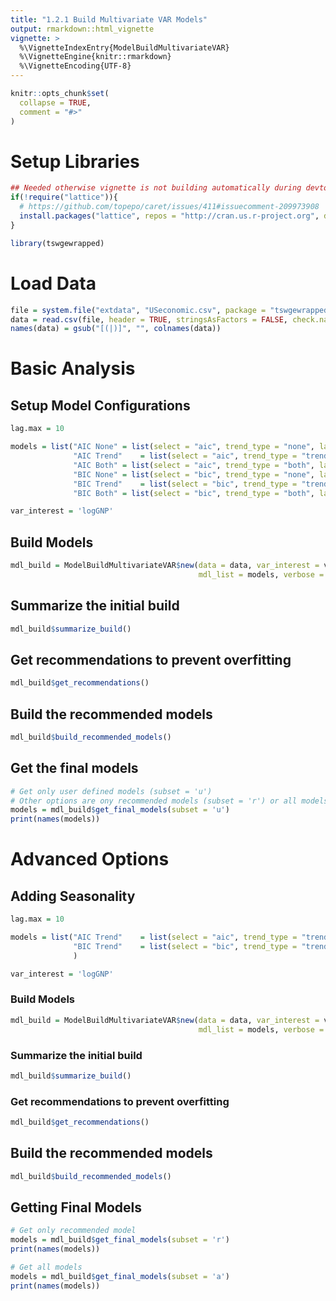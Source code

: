 ```yaml
---
title: "1.2.1 Build Multivariate VAR Models"
output: rmarkdown::html_vignette
vignette: >
  %\VignetteIndexEntry{ModelBuildMultivariateVAR}
  %\VignetteEngine{knitr::rmarkdown}
  %\VignetteEncoding{UTF-8}
---
```


```r
knitr::opts_chunk$set(
  collapse = TRUE,
  comment = "#>"
)
```

# Setup Libraries

```r
## Needed otherwise vignette is not building automatically during devtools::check(), although it works ok standalone
if(!require("lattice")){
  # https://github.com/topepo/caret/issues/411#issuecomment-209973908
  install.packages("lattice", repos = "http://cran.us.r-project.org", dependencies = c("Depends", "Imports", "Suggests"))
}
```

```r
library(tswgewrapped)
```

# Load Data
```r
file = system.file("extdata", "USeconomic.csv", package = "tswgewrapped", mustWork = TRUE)
data = read.csv(file, header = TRUE, stringsAsFactors = FALSE, check.names = FALSE)
names(data) = gsub("[(|)]", "", colnames(data))
```
 

# Basic Analysis

## Setup Model Configurations

```r
lag.max = 10

models = list("AIC None" = list(select = "aic", trend_type = "none", lag.max = lag.max),
              "AIC Trend"    = list(select = "aic", trend_type = "trend", lag.max = lag.max),
              "AIC Both" = list(select = "aic", trend_type = "both", lag.max = lag.max),
              "BIC None" = list(select = "bic", trend_type = "none", lag.max = lag.max),
              "BIC Trend"    = list(select = "bic", trend_type = "trend", lag.max = lag.max),
              "BIC Both" = list(select = "bic", trend_type = "both", lag.max = lag.max))

var_interest = 'logGNP'
```

## Build Models
```r
mdl_build = ModelBuildMultivariateVAR$new(data = data, var_interest = var_interest,
                                          mdl_list = models, verbose = 1)
```

## Summarize the initial build
```r
mdl_build$summarize_build()
```

## Get recommendations to prevent overfitting
```r
mdl_build$get_recommendations()
```



## Build the recommended models
```r
mdl_build$build_recommended_models()
```

## Get the final models
```r
# Get only user defined models (subset = 'u')
# Other options are ony recommended models (subset = 'r') or all models (subset = 'a') 
models = mdl_build$get_final_models(subset = 'u')
print(names(models))
```


# Advanced Options

## Adding Seasonality

```r
lag.max = 10

models = list("AIC Trend"    = list(select = "aic", trend_type = "trend", season = 3, lag.max = lag.max),
              "BIC Trend"    = list(select = "bic", trend_type = "trend", season = 4, lag.max = lag.max)
              )

var_interest = 'logGNP'
```

### Build Models
```r
mdl_build = ModelBuildMultivariateVAR$new(data = data, var_interest = var_interest,
                                          mdl_list = models, verbose = 1)
```

### Summarize the initial build
```r
mdl_build$summarize_build()
```

### Get recommendations to prevent overfitting
```r
mdl_build$get_recommendations()
```

## Build the recommended models
```r
mdl_build$build_recommended_models()
```

## Getting Final Models

```r
# Get only recommended model
models = mdl_build$get_final_models(subset = 'r')
print(names(models))
```


```r
# Get all models
models = mdl_build$get_final_models(subset = 'a')
print(names(models))
```

